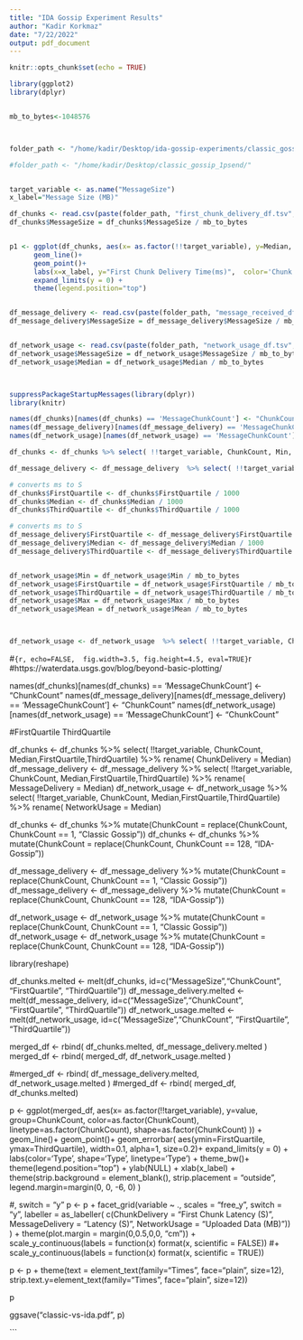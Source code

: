 ```yaml
---
title: "IDA Gossip Experiment Results"
author: "Kadir Korkmaz"
date: "7/22/2022"
output: pdf_document
---
```


```r
knitr::opts_chunk$set(echo = TRUE)
```


\newpage

```r
library(ggplot2)
library(dplyr)


mb_to_bytes<-1048576



folder_path <- "/home/kadir/Desktop/ida-gossip-experiments/classic_gossip_1psend/"

#folder_path <- "/home/kadir/Desktop/classic_gossip_1psend/"


target_variable <- as.name("MessageSize")
x_label="Message Size (MB)"

df_chunks <- read.csv(paste(folder_path, "first_chunk_delivery_df.tsv", sep = ""), sep = "\t", header = TRUE)
df_chunks$MessageSize = df_chunks$MessageSize / mb_to_bytes


p1 <- ggplot(df_chunks, aes(x= as.factor(!!target_variable), y=Median, group=MessageChunkCount, color=as.factor(MessageChunkCount))) +
      geom_line()+
      geom_point()+
      labs(x=x_label, y="First Chunk Delivery Time(ms)",  color='Chunk Count') +
      expand_limits(y = 0) + 
      theme(legend.position="top")



```


```r

df_message_delivery <- read.csv(paste(folder_path, "message_received_df.tsv", sep = ""), sep = "\t", header = TRUE)
df_message_delivery$MessageSize = df_message_delivery$MessageSize / mb_to_bytes



```

```r

df_network_usage <- read.csv(paste(folder_path, "network_usage_df.tsv", sep = ""), sep = "\t", header = TRUE)
df_network_usage$MessageSize = df_network_usage$MessageSize / mb_to_bytes
df_network_usage$Median = df_network_usage$Median / mb_to_bytes




```




\newpage
```r
suppressPackageStartupMessages(library(dplyr))
library(knitr)

names(df_chunks)[names(df_chunks) == 'MessageChunkCount'] <- "ChunkCount"
names(df_message_delivery)[names(df_message_delivery) == 'MessageChunkCount'] <- "ChunkCount"
names(df_network_usage)[names(df_network_usage) == 'MessageChunkCount'] <- "ChunkCount"

df_chunks <- df_chunks %>% select( !!target_variable, ChunkCount, Min, FirstQuartile, Median, ThirdQuartile, Max, Mean, RowCount) %>% arrange( !!target_variable, ChunkCount )

```

\newpage
```r

df_message_delivery <- df_message_delivery  %>% select( !!target_variable, ChunkCount,  Min, FirstQuartile, Median, ThirdQuartile, Max, Mean, RowCount) %>% arrange( !!target_variable, ChunkCount )

```


\newpage

```r
# converts ms to S
df_chunks$FirstQuartile <- df_chunks$FirstQuartile / 1000
df_chunks$Median <- df_chunks$Median / 1000
df_chunks$ThirdQuartile <- df_chunks$ThirdQuartile / 1000

# converts ms to S
df_message_delivery$FirstQuartile <- df_message_delivery$FirstQuartile / 1000
df_message_delivery$Median <- df_message_delivery$Median / 1000
df_message_delivery$ThirdQuartile <- df_message_delivery$ThirdQuartile / 1000


df_network_usage$Min = df_network_usage$Min / mb_to_bytes
df_network_usage$FirstQuartile = df_network_usage$FirstQuartile / mb_to_bytes
df_network_usage$ThirdQuartile = df_network_usage$ThirdQuartile / mb_to_bytes
df_network_usage$Max = df_network_usage$Max / mb_to_bytes
df_network_usage$Mean = df_network_usage$Mean / mb_to_bytes



df_network_usage <- df_network_usage  %>% select( !!target_variable, ChunkCount, Min, FirstQuartile, Median, ThirdQuartile, Max, Mean, RowCount) %>% arrange( !!target_variable, ChunkCount )

```



\newpage
#```{r, echo=FALSE,  fig.width=3.5, fig.height=4.5, eval=TRUE}
```r

#https://waterdata.usgs.gov/blog/beyond-basic-plotting/

names(df_chunks)[names(df_chunks) == 'MessageChunkCount'] <- "ChunkCount"
names(df_message_delivery)[names(df_message_delivery) == 'MessageChunkCount'] <- "ChunkCount"
names(df_network_usage)[names(df_network_usage) == 'MessageChunkCount'] <- "ChunkCount"

#FirstQuartile ThirdQuartile

df_chunks <- df_chunks %>% select( !!target_variable, ChunkCount, Median,FirstQuartile,ThirdQuartile) %>% rename( ChunkDelivery = Median)
df_message_delivery <- df_message_delivery  %>% select( !!target_variable, ChunkCount, Median,FirstQuartile,ThirdQuartile) %>% rename( MessageDelivery = Median)
df_network_usage <- df_network_usage  %>% select( !!target_variable, ChunkCount, Median,FirstQuartile,ThirdQuartile) %>% rename( NetworkUsage = Median)


df_chunks <- df_chunks %>% mutate(ChunkCount = replace(ChunkCount, ChunkCount == 1, "Classic Gossip"))
df_chunks <- df_chunks %>% mutate(ChunkCount = replace(ChunkCount, ChunkCount == 128, "IDA-Gossip"))

df_message_delivery <- df_message_delivery %>% mutate(ChunkCount = replace(ChunkCount, ChunkCount == 1, "Classic Gossip"))
df_message_delivery <- df_message_delivery %>% mutate(ChunkCount = replace(ChunkCount, ChunkCount == 128, "IDA-Gossip"))

df_network_usage <- df_network_usage %>% mutate(ChunkCount = replace(ChunkCount, ChunkCount == 1, "Classic Gossip"))
df_network_usage <- df_network_usage %>% mutate(ChunkCount = replace(ChunkCount, ChunkCount == 128, "IDA-Gossip"))

library(reshape)

df_chunks.melted <- melt(df_chunks, id=c("MessageSize","ChunkCount", "FirstQuartile", "ThirdQuartile"))
df_message_delivery.melted <- melt(df_message_delivery, id=c("MessageSize","ChunkCount", "FirstQuartile", "ThirdQuartile"))
df_network_usage.melted <- melt(df_network_usage, id=c("MessageSize","ChunkCount", "FirstQuartile", "ThirdQuartile"))
 
merged_df <- rbind( df_chunks.melted, df_message_delivery.melted )
merged_df <- rbind( merged_df, df_network_usage.melted )

#merged_df <- rbind( df_message_delivery.melted, df_network_usage.melted )
#merged_df <- rbind( merged_df, df_chunks.melted)

p <- ggplot(merged_df, aes(x= as.factor(!!target_variable), y=value,  group=ChunkCount, color=as.factor(ChunkCount), linetype=as.factor(ChunkCount), shape=as.factor(ChunkCount) )) +
      geom_line()+
      geom_point()+
      geom_errorbar( aes(ymin=FirstQuartile, ymax=ThirdQuartile), width=0.1, alpha=1, size=0.2)+
      expand_limits(y = 0) +
      labs(color='Type', shape='Type', linetype='Type') +
      theme_bw()+
      theme(legend.position="top") +
      ylab(NULL) +
      xlab(x_label) +
      theme(strip.background = element_blank(), strip.placement = "outside", legend.margin=margin(0, 0, -6, 0) )

#, switch = "y"
p <- p + facet_grid(variable ~ ., scales = "free_y", switch = "y", labeller = as_labeller(
      c(ChunkDelivery = "First Chunk Latency (S)", MessageDelivery = "Latency (S)", NetworkUsage = "Uploaded Data (MB)"))
  ) + theme(plot.margin = margin(0,0.5,0,0, "cm")) + scale_y_continuous(labels = function(x) format(x, scientific = FALSE)) #+ scale_y_continuous(labels = function(x) format(x, scientific = TRUE)) 

p <- p + theme(text = element_text(family="Times", face="plain", size=12), strip.text.y=element_text(family="Times", face="plain", size=12))


p

ggsave("classic-vs-ida.pdf", p)


```
